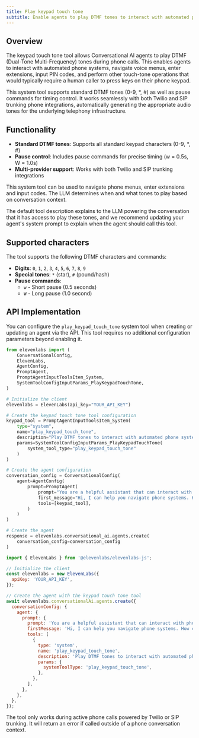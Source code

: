 ```yaml
---
title: Play keypad touch tone
subtitle: Enable agents to play DTMF tones to interact with automated phone systems and navigate menus.
---
```


## Overview

The keypad touch tone tool allows Conversational AI agents to play DTMF (Dual-Tone Multi-Frequency) tones during phone calls. This enables agents to interact with automated phone systems, navigate voice menus, enter extensions, input PIN codes, and perform other touch-tone operations that would typically require a human caller to press keys on their phone keypad.

This system tool supports standard DTMF tones (0-9, \*, #) as well as pause commands for timing control. It works seamlessly with both Twilio and SIP trunking phone integrations, automatically generating the appropriate audio tones for the underlying telephony infrastructure.

## Functionality

- **Standard DTMF tones**: Supports all standard keypad characters (0-9, \*, #)
- **Pause control**: Includes pause commands for precise timing (w = 0.5s, W = 1.0s)
- **Multi-provider support**: Works with both Twilio and SIP trunking integrations

This system tool can be used to navigate phone menus, enter extensions and input codes.
The LLM determines when and what tones to play based on conversation context.

The default tool description explains to the LLM powering the conversation that it has access to play these tones,
and we recommend updating your agent's system prompt to explain when the agent should call this tool.

<Markdown src="/snippets/keypad_touch_tone_custom_llm.mdx" />

## Supported characters

The tool supports the following DTMF characters and commands:

- **Digits**: `0`, `1`, `2`, `3`, `4`, `5`, `6`, `7`, `8`, `9`
- **Special tones**: `*` (star), `#` (pound/hash)
- **Pause commands**:
  - `w` - Short pause (0.5 seconds)
  - `W` - Long pause (1.0 second)

## API Implementation

You can configure the `play_keypad_touch_tone` system tool when creating or updating an agent via the API. This tool requires no additional configuration parameters beyond enabling it.

<CodeBlocks>

```python
from elevenlabs import (
    ConversationalConfig,
    ElevenLabs,
    AgentConfig,
    PromptAgent,
    PromptAgentInputToolsItem_System,
    SystemToolConfigInputParams_PlayKeypadTouchTone,
)

# Initialize the client
elevenlabs = ElevenLabs(api_key="YOUR_API_KEY")

# Create the keypad touch tone tool configuration
keypad_tool = PromptAgentInputToolsItem_System(
    type="system",
    name="play_keypad_touch_tone",
    description="Play DTMF tones to interact with automated phone systems.", # Optional custom description
    params=SystemToolConfigInputParams_PlayKeypadTouchTone(
        system_tool_type="play_keypad_touch_tone"
    )
)

# Create the agent configuration
conversation_config = ConversationalConfig(
    agent=AgentConfig(
        prompt=PromptAgent(
            prompt="You are a helpful assistant that can interact with phone systems.",
            first_message="Hi, I can help you navigate phone systems. How can I assist you today?",
            tools=[keypad_tool],
        )
    )
)

# Create the agent
response = elevenlabs.conversational_ai.agents.create(
    conversation_config=conversation_config
)
```

```javascript
import { ElevenLabs } from '@elevenlabs/elevenlabs-js';

// Initialize the client
const elevenlabs = new ElevenLabs({
  apiKey: 'YOUR_API_KEY',
});

// Create the agent with the keypad touch tone tool
await elevenlabs.conversationalAi.agents.create({
  conversationConfig: {
    agent: {
      prompt: {
        prompt: 'You are a helpful assistant that can interact with phone systems.',
        firstMessage: 'Hi, I can help you navigate phone systems. How can I assist you today?',
        tools: [
          {
            type: 'system',
            name: 'play_keypad_touch_tone',
            description: 'Play DTMF tones to interact with automated phone systems.', // Optional custom description
            params: {
              systemToolType: 'play_keypad_touch_tone',
            },
          },
        ],
      },
    },
  },
});
```

</CodeBlocks>

<Note>
  The tool only works during active phone calls powered by Twilio or SIP trunking. It will return an
  error if called outside of a phone conversation context.
</Note>
